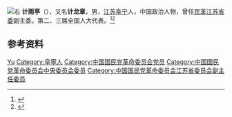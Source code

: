 [[File:計雨亭.jpg|右]]
'''计雨亭'''（{{bd|1895年|12月|1974年|11月|}}），又名'''计龙章'''，男，[[江苏|江苏]][[阜宁|阜宁]]人，中国政治人物，曾任[[民革江苏省委|民革江苏省委]]副主委。第二、三届全国人大代表。<ref>{{Cite book|title=中华人民共和国职官志|author=何虎生, 李耀东, 向常福主编|publisher=中国社会出版社|year=2003|isbn=9787800883934|location=北京|pages=}}</ref><ref>{{Cite web|title=传奇人物计雨亭|url=http://www.jsmg.cn/zlzx/lszl/10117.html|accessdate=2020-12-19|work=江苏民革}}</ref>

== 参考资料 ==
{{reflist}}

{{中国人物小作品}}

{{Authority control}}
{{DEFAULTSORT:Ji计}}
[[Category:计姓|Yu]]
[[Category:阜寧人|Category:阜寧人]]
[[Category:中国国民党革命委员会党员|Category:中国国民党革命委员会党员]]
[[Category:中国国民党革命委员会中央委员会委员|Category:中国国民党革命委员会中央委员会委员]]
[[Category:中国国民党革命委员会江苏省委员会副主任委员|Category:中国国民党革命委员会江苏省委员会副主任委员]]